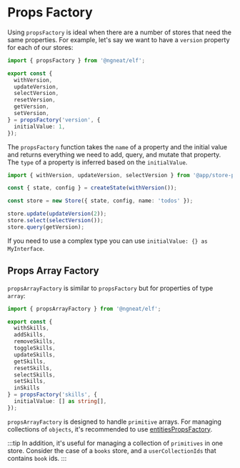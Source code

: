 # Props Factory

Using `propsFactory` is ideal when there are a number of stores that need the same properties. For example, let's say we want to have a `version` property for each of our stores:

```ts title="store-props.ts"
import { propsFactory } from '@ngneat/elf';

export const {
  withVersion,
  updateVersion,
  selectVersion,
  resetVersion,
  getVersion,
  setVersion,
} = propsFactory('version', {
  initialValue: 1,
});
```

The `propsFactory` function takes the `name` of a property and the initial value and returns everything we need to add, query, and mutate that property. The `type` of a property is inferred based on the `initialValue`.

```ts title="todos.repository.ts"
import { withVersion, updateVersion, selectVersion } from '@app/store-props.ts';

const { state, config } = createState(withVersion());

const store = new Store({ state, config, name: 'todos' });

store.update(updateVersion(2));
store.select(selectVersion());
store.query(getVersion);
```

If you need to use a complex type you can use `initialValue: {} as MyInterface`.


## Props Array Factory

`propsArrayFactory` is similar to `propsFactory` but for properties of type `array`:

```ts title="store-props.ts"
import { propsArrayFactory } from '@ngneat/elf';

export const {
  withSkills,
  addSkills,
  removeSkills,
  toggleSkills,
  updateSkills,
  getSkills,
  resetSkills,
  selectSkills,
  setSkills,
  inSkills
} = propsFactory('skills', {
  initialValue: [] as string[],
});
```

`propsArrayFactory` is designed to handle `primitive` arrays. For managing collections of `objects`, it's recommended to use [entitiesPropsFactory](/docs/features/entities/entities-props-factory).

:::tip
In addition, it's useful for managing a collection of `primitives` in one store. Consider the case of a `books` store, and a `userCollectionIds` that contains `book` ids.
:::